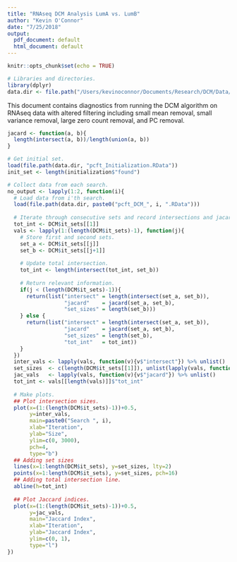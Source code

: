 ```yaml
---
title: "RNAseq DCM Analysis LumA vs. LumB"
author: "Kevin O'Connor"
date: "7/25/2018"
output:
  pdf_document: default
  html_document: default
---
```


```r
knitr::opts_chunk$set(echo = TRUE)

# Libraries and directories.
library(dplyr)
data.dir <- file.path("/Users/kevinoconnor/Documents/Research/DCM/Data/7_25_18")
```

This document contains diagnostics from running the DCM algorithm on RNAseq data with altered filtering including small mean removal, small variance removal, large zero count removal, and PC removal.

```r
jacard <- function(a, b){
  length(intersect(a, b))/length(union(a, b))
}

# Get initial set.
load(file.path(data.dir, "pcft_Initialization.RData"))
init_set <- length(initialization$"found")

# Collect data from each search.
no_output <- lapply(1:2, function(i){
  # Load data from i'th search.
  load(file.path(data.dir, paste0("pcft_DCM_", i, ".RData")))
  
  # Iterate through consecutive sets and record intersections and jacards.
  tot_int <- DCM$it_sets[[1]]
  vals <- lapply(1:(length(DCM$it_sets)-1), function(j){
    # Store first and second sets.
    set_a <- DCM$it_sets[[j]]
    set_b <- DCM$it_sets[[j+1]]
    
    # Update total intersection.
    tot_int <- length(intersect(tot_int, set_b))
    
    # Return relevant information.
    if(j < (length(DCM$it_sets)-1)){
      return(list("intersect" = length(intersect(set_a, set_b)),
                  "jacard"    = jacard(set_a, set_b),
                  "set_sizes" = length(set_b)))
    } else {
      return(list("intersect" = length(intersect(set_a, set_b)),
                  "jacard"    = jacard(set_a, set_b),
                  "set_sizes" = length(set_b),
                  "tot_int"   = tot_int))
    }
  })
  inter_vals <- lapply(vals, function(v){v$"intersect"}) %>% unlist()
  set_sizes  <- c(length(DCM$it_sets[[1]]), unlist(lapply(vals, function(v){v$"set_sizes"})))
  jac_vals   <- lapply(vals, function(v){v$"jacard"}) %>% unlist()
  tot_int <- vals[[length(vals)]]$"tot_int"
  
  # Make plots.
  ## Plot intersection sizes.
  plot(x=(1:(length(DCM$it_sets)-1))+0.5,
       y=inter_vals, 
       main=paste0("Search ", i),
       xlab="Iteration", 
       ylab="Size",
       ylim=c(0, 3000),
       pch=4,
       type="b")
  ## Adding set sizes
  lines(x=1:length(DCM$it_sets), y=set_sizes, lty=2)
  points(x=1:length(DCM$it_sets), y=set_sizes, pch=16)
  ## Adding total intersection line.
  abline(h=tot_int)
  
  ## Plot Jaccard indices.
  plot(x=(1:(length(DCM$it_sets)-1))+0.5, 
       y=jac_vals, 
       main="Jaccard Index",
       xlab="Iteration",
       ylab="Jaccard Index",
       ylim=c(0, 1),
       type="l")
})
```